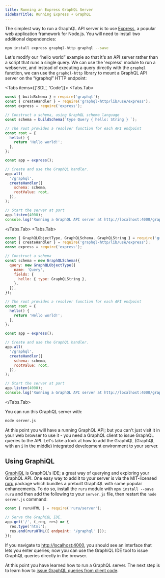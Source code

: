 ```yaml
---
title: Running an Express GraphQL Server
sidebarTitle: Running Express + GraphQL
---
```



The simplest way to run a GraphQL API server is to use [Express](https://expressjs.com), a popular web application framework for Node.js. You will need to install two additional dependencies:

```sh npm2yarn
npm install express graphql-http graphql --save
```

Let's modify our “hello world” example so that it's an API server rather than a script that runs a single query. We can use the 'express' module to run a webserver, and instead of executing a query directly with the `graphql` function, we can use the `graphql-http` library to mount a GraphQL API server on the “/graphql” HTTP endpoint:

<Tabs items={['SDL', 'Code']}>
  <Tabs.Tab>
```javascript
const { buildSchema } = require('graphql');
const { createHandler } = require('graphql-http/lib/use/express');
const express = require('express');

// Construct a schema, using GraphQL schema language
const schema = buildSchema(`type Query { hello: String } `);

// The root provides a resolver function for each API endpoint
const root = {
  hello() {
    return 'Hello world!';
  },
};

const app = express();

// Create and use the GraphQL handler.
app.all(
  '/graphql',
  createHandler({
    schema: schema,
    rootValue: root,
  }),
);

// Start the server at port
app.listen(4000);
console.log('Running a GraphQL API server at http://localhost:4000/graphql');

````
</Tabs.Tab>
<Tabs.Tab>
```javascript
const { GraphQLObjectType, GraphQLSchema, GraphQLString } = require('graphql');
const { createHandler } = require('graphql-http/lib/use/express');
const express = require('express');

// Construct a schema
const schema = new GraphQLSchema({
  query: new GraphQLObjectType({
    name: 'Query',
    fields: {
      hello: { type: GraphQLString },
    },
  }),
});

// The root provides a resolver function for each API endpoint
const root = {
  hello() {
    return 'Hello world!';
  },
};

const app = express();

// Create and use the GraphQL handler.
app.all(
  '/graphql',
  createHandler({
    schema: schema,
    rootValue: root,
  }),
);

// Start the server at port
app.listen(4000);
console.log('Running a GraphQL API server at http://localhost:4000/graphql');
````

  </Tabs.Tab>
</Tabs>

You can run this GraphQL server with:

```sh
node server.js
```

At this point you will have a running GraphQL API; but you can't just visit it in your web browser to use it - you need a GraphQL client to issue GraphQL queries to the API. Let's take a look at how to add the GraphiQL (GraphQL with an `i` in the middle) integrated development environment to your server.

## Using GraphiQL

[GraphiQL](https://github.com/graphql/graphiql) is GraphQL's IDE; a great way of querying and exploring your GraphQL API.
One easy way to add it to your server is via the MIT-licensed [ruru](https://github.com/graphile/crystal/blob/main/grafast/ruru/README.md) package which bundles a prebuilt GraphiQL with some popular enhancements.
To do so, install the `ruru` module with `npm install --save ruru` and then add the following to your `server.js` file, then restart the `node server.js` command:

```js
const { ruruHTML } = require('ruru/server');

// Serve the GraphiQL IDE.
app.get('/', (_req, res) => {
  res.type('html');
  res.end(ruruHTML({ endpoint: '/graphql' }));
});
```

If you navigate to [http://localhost:4000](http://localhost:4000), you should see an interface that lets you enter queries;
now you can use the GraphiQL IDE tool to issue GraphQL queries directly in the browser.

At this point you have learned how to run a GraphQL server. The next step is to learn how to [issue GraphQL queries from client code](./graphql-clients).
